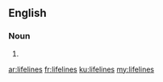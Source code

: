 {{also|life-lines|life lines}}
==English==

===Noun===
{{head|en|noun plural form}}

# {{plural of|lifeline|lang=en}}

[[ar:lifelines]]
[[fr:lifelines]]
[[ku:lifelines]]
[[my:lifelines]]